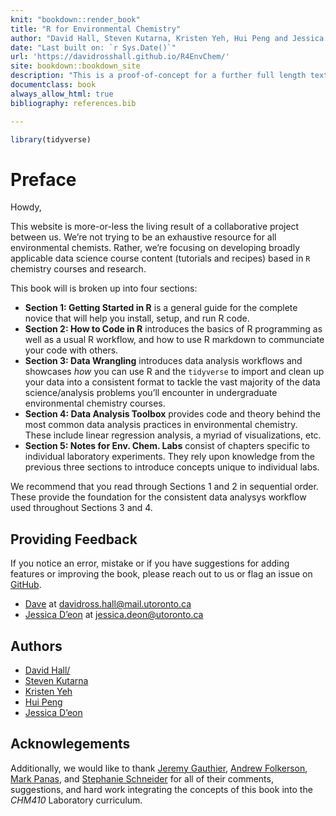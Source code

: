 ```yaml
--- 
knit: "bookdown::render_book"
title: "R for Environmental Chemistry"
author: "David Hall, Steven Kutarna, Kristen Yeh, Hui Peng and Jessica D'eon"
date: "Last built on: `r Sys.Date()`"
url: 'https://davidrosshall.github.io/R4EnvChem/'
site: bookdown::bookdown_site
description: "This is a proof-of-concept for a further full length textbook."
documentclass: book
always_allow_html: true
bibliography: references.bib

---
```



```r

library(tidyverse)
```

# Preface {-}

Howdy, 
  
This website is more-or-less the living result of a collaborative project between us. We're not trying to be an exhaustive resource for all environmental chemists. Rather, we're focusing on developing broadly applicable data science course content (tutorials and recipes) based in `R` chemistry courses and research. 

This book will is broken up into four sections: 

  - **Section 1: Getting Started in R** is a general guide for the complete novice that will help you install, setup, and run R code. 
  - **Section 2: How to Code in R** introduces the basics of R programming as well as a usual R workflow, and how to use R markdown to communciate your code with others. 
  - **Section 3: Data Wrangling** introduces data analysis workflows and showcases *how* you can use R and the `tidyverse` to import and clean up your data into a consistent format to tackle the vast majority of the data science/analysis problems you'll encounter in undergraduate environmental chemistry courses. 
  - **Section 4: Data Analysis Toolbox** provides code and theory behind the most common data analysis practices in environmental chemistry. These include linear regression analysis, a myriad of visualizations, etc. 
  - **Section 5: Notes for Env. Chem. Labs** consist of chapters specific to individual laboratory experiments. They rely upon knowledge from the previous three sections to introduce concepts unique to individual labs. 

We recommend that you read through Sections 1 and 2 in sequential order. These provide the foundation for the consistent data analysys workflow used throughout Sections 3 and 4. 

## Providing Feedback {-}

If you notice an error, mistake or if you have suggestions for adding features or improving the book, please reach out to us or flag an issue on [GitHub](https://github.com/DavidRossHall/R4EnvChem/issues).

  - [Dave](https://sites.chem.utoronto.ca/penglab/content/people) at [davidross.hall@mail.utoronto.ca](davidross.hall@mail.utoronto.ca)
  - [Jessica D'eon](https://www.chemistry.utoronto.ca/people/directories/all-faculty/jessica-deon) at [jessica.deon@utoronto.ca](jessica.deon@utoronto.ca)

## Authors {-}
  

  - [David Hall/](https://sites.chem.utoronto.ca/penglab/content/people) 
  - [Steven Kutarna](https://sites.chem.utoronto.ca/penglab/content/people)   
  - [Kristen Yeh](https://www.abbattgroup.ca/members/) 
  - [Hui Peng](https://sites.chem.utoronto.ca/penglab/content/people)
  - [Jessica D'eon](https://www.chemistry.utoronto.ca/people/directories/all-faculty/jessica-deon)
  
## Acknowlegements {-}

Additionally, we would like to thank [Jeremy Gauthier](https://sites.chem.utoronto.ca/chemistry/staff/MABURY/jeremy-gauthier.html), [Andrew Folkerson](https://sites.chem.utoronto.ca/chemistry/staff/MABURY/andrew-folkerson.html), [Mark Panas](https://sites.chem.utoronto.ca/murphygroup/content/mark-panas), and [Stephanie Schneider](https://www.abbattgroup.ca/members/) for all of their comments, suggestions, and hard work integrating the concepts of this book into the *CHM410* Laboratory curriculum. 
  

  
